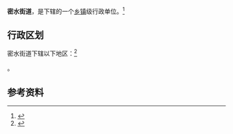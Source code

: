 {{中国乡级行政区|37/07/85/003/000}}

'''密水街道'''，是{{PRC admin/fullname|37/07/85/003/000|3}}下辖的一个[[乡镇|乡镇]]级行政单位。<ref>{{PRC admin/ref sgc|{{PRC admin/parent|37/07/85/003/000}}}}</ref>

== 行政区划 ==

密水街道下辖以下地区：<ref>{{PRC admin/ref sgc|37/07/85/003/000}}</ref>

{{PRC admin/children|37/07/85/003/000}}。

== 参考资料 ==

{{reflist}}

{{行政区划小作品}}
{{PRC admin/navcat|37/07/85/003/000}}